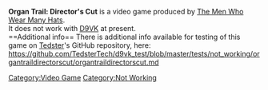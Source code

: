 <strong>Organ Trail: Director's Cut</strong> is a video game produced by [[The Men Who Wear Many Hats]].
<br />
It does not work with [[D9VK]] at present.
<br />
==Additional info==
There is additional info available for testing of this game on [[User:Tedster|Tedster]]'s GitHub repository, here:
<br />
https://github.com/TedsterTech/d9vk_test/blob/master/tests/not_working/organtraildirectorscut/organtraildirectorscut.md

[[Category:Video Game]]
[[Category:Not Working]]
